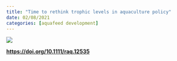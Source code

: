 ```yaml
---
title: "Time to rethink trophic levels in aquaculture policy"
date: 02/08/2021
categories: [aquafeed development]
---
```


![](cottrell-et-al2021.jpeg)

[**https://doi.org/10.1111/raq.12535**](https://doi.org/10.1111/raq.12535)
